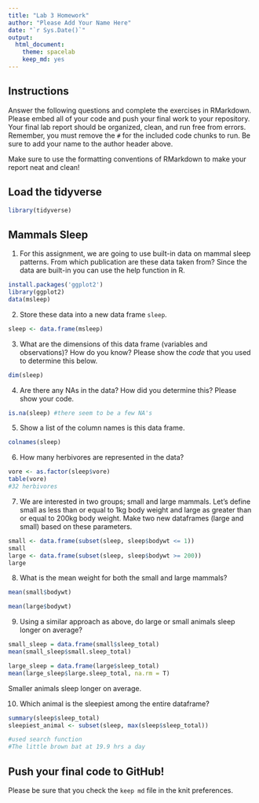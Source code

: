 ```yaml
---
title: "Lab 3 Homework"
author: "Please Add Your Name Here"
date: "`r Sys.Date()`"
output:
  html_document: 
    theme: spacelab
    keep_md: yes
---
```


## Instructions
Answer the following questions and complete the exercises in RMarkdown. Please embed all of your code and push your final work to your repository. Your final lab report should be organized, clean, and run free from errors. Remember, you must remove the `#` for the included code chunks to run. Be sure to add your name to the author header above.  

Make sure to use the formatting conventions of RMarkdown to make your report neat and clean!  

## Load the tidyverse
```r
library(tidyverse)
```

## Mammals Sleep
1. For this assignment, we are going to use built-in data on mammal sleep patterns. From which publication are these data taken from? Since the data are built-in you can use the help function in R.
```r
install.packages('ggplot2')
library(ggplot2)
data(msleep)
```

2. Store these data into a new data frame `sleep`.
```r
sleep <- data.frame(msleep)
```

3. What are the dimensions of this data frame (variables and observations)? How do you know? Please show the *code* that you used to determine this below.  
```r
dim(sleep)
```

4. Are there any NAs in the data? How did you determine this? Please show your code.  
```r
is.na(sleep) #there seem to be a few NA's
```

5. Show a list of the column names is this data frame.
```r
colnames(sleep)
```

6. How many herbivores are represented in the data?  
```r
vore <- as.factor(sleep$vore)
table(vore)
#32 herbivores
```

7. We are interested in two groups; small and large mammals. Let's define small as less than or equal to 1kg body weight and large as greater than or equal to 200kg body weight. Make two new dataframes (large and small) based on these parameters.
```r
small <- data.frame(subset(sleep, sleep$bodywt <= 1))
small
large <- data.frame(subset(sleep, sleep$bodywt >= 200))
large
```

8. What is the mean weight for both the small and large mammals?
```r
mean(small$bodywt)
```

```r
mean(large$bodywt)
```

9. Using a similar approach as above, do large or small animals sleep longer on average?  
```r
small_sleep = data.frame(small$sleep_total)
mean(small_sleep$small.sleep_total)

```

```r
large_sleep = data.frame(large$sleep_total)
mean(large_sleep$large.sleep_total, na.rm = T)
```
Smaller animals sleep longer on average.

10. Which animal is the sleepiest among the entire dataframe?
```r
summary(sleep$sleep_total)
sleepiest_animal <- subset(sleep, max(sleep$sleep_total))

#used search function
#The little brown bat at 19.9 hrs a day
```

## Push your final code to GitHub!
Please be sure that you check the `keep md` file in the knit preferences.   